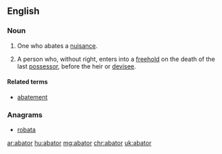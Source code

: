 ==English==

===Noun===
{{en-noun}}

# {{legal}} One who abates a [[nuisance]].
# {{legal}} A person who, without right, enters into a [[freehold]] on the death of the last [[possessor]], before the heir or [[devisee]].

====Related terms====
* [[abatement]]

{{Webster 1913}}

===Anagrams===
* [[robata#English|robata]]

[[ar:abator]]
[[hu:abator]]
[[mg:abator]]
[[chr:abator]]
[[uk:abator]]